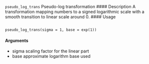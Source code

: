 ``pseudo_log_trans`` Pseudo-log transformation
#### Description
A transformation mapping numbers to a signed logarithmic scale with a smooth transition to linear
scale around 0.
#### Usage
<pre><code>
pseudo_log_trans(sigma = 1, base = exp(1))
</code></pre>
#### Arguments
* sigma scaling factor for the linear part
* base approximate logarithm base used
